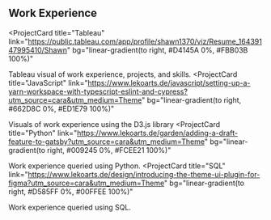 ## Work Experience

<ProjectCard
  title="Tableau"
  link="https://public.tableau.com/app/profile/shawn1370/viz/Resume_16439147995410/Shawn"
  bg="linear-gradient(to right, #D4145A 0%, #FBB03B 100%)"
>
  Tableau visual of work experience, projects, and skills.
</ProjectCard>
<ProjectCard
  title="JavaScript"
  link="https://www.lekoarts.de/javascript/setting-up-a-yarn-workspace-with-typescript-eslint-and-cypress?utm_source=cara&utm_medium=Theme"
  bg="linear-gradient(to right, #662D8C 0%, #ED1E79 100%)"
>
  Visuals of work experience using the D3.js library
</ProjectCard>
<ProjectCard
  title="Python"
  link="https://www.lekoarts.de/garden/adding-a-draft-feature-to-gatsby?utm_source=cara&utm_medium=Theme"
  bg="linear-gradient(to right, #009245 0%, #FCEE21 100%)"
>
  Work experience queried using Python.
</ProjectCard>
<ProjectCard
  title="SQL"
  link="https://www.lekoarts.de/design/introducing-the-theme-ui-plugin-for-figma?utm_source=cara&utm_medium=Theme"
  bg="linear-gradient(to right, #D585FF 0%, #00FFEE 100%)"
>
  Work experience queried using SQL.
</ProjectCard>
